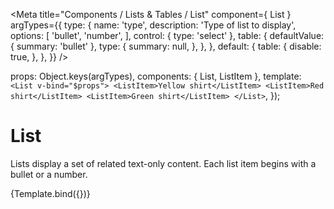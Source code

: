 
<Meta
  title="Components / Lists &amp; Tables / List"
  component={ List }
  argTypes={{
    type: {
      name: 'type',
      description: 'Type of list to display',
      options: [
        'bullet',
        'number',
      ],
      control: { type: 'select' },
      table: {
        defaultValue: {
          summary: 'bullet'
        },
        type: {
          summary: null,
        },
      },
    },
    default: {
      table: {
        disable: true,
      },
    },
  }}
/>

  props: Object.keys(argTypes),
  components: { List, ListItem },
  template: `<List v-bind="$props">
    <ListItem>Yellow shirt</ListItem>
    <ListItem>Red shirt</ListItem>
    <ListItem>Green shirt</ListItem>
  </List>`,
});

# List

Lists display a set of related text-only content. Each list item begins with a bullet or a number.

<Canvas>
  <Story name="List">
    {Template.bind({})}
  </Story>
</Canvas>

<ArgsTable story="List" />
